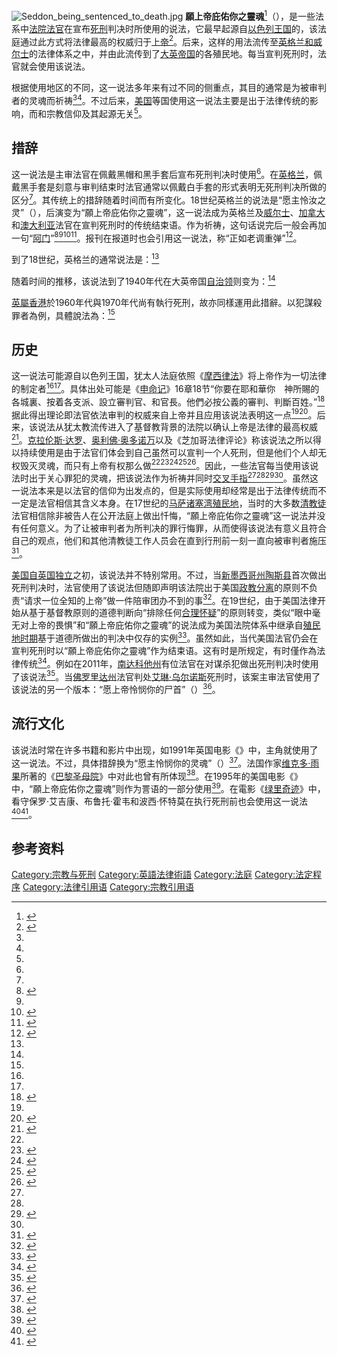 {{noteTA
|G1=People
|1=zh-hans:巴黎圣母院;zh-hant:巴黎聖母院;zh-tw:鐘樓怪人;zh-hk:鐘樓駝俠;
|2=zh-hans:超龄插班生;zh-hk:茶煲大少;zh-tw:阿呆闖學府;
|3=zh-hans:绿里奇迹;zh-hk:綠里奇蹟;zh-tw:綠色奇蹟;
}}
[[File:Seddon_being_sentenced_to_death.jpg|thumb]]
'''願上帝庇佑你之靈魂'''<ref name=taedp>{{cite web|url=http://www.taedp.org.tw/story/2534|title=香港廢除死刑廿週年：香港廢死之路|access-date=2016-01-18|archive-url=https://web.archive.org/web/20160207073235/http://www.taedp.org.tw/story/2534|archive-date=2016-02-07|dead-url=no}}</ref>（{{lang-en|May God have mercy upon your soul}}），是一些法系中[[法院|法院]][[法官|法官]]在宣布[[死刑|死刑]]判决时所使用的说法，它最早起源自[[以色列王国_(前期)|以色列王国]]的{{le|犹太人宗教法庭|Beth din}}，该法庭通过此方式将法律最高的权威归于[[上帝|上帝]]<ref name=et>{{cite book|title=The Ethical Outlook|volume=46-47|publisher=American Ethical Union|year=1960|page=56}}</ref>。后来，这样的用法流传至[[英格兰和威尔士|英格兰和威尔士]]的法律体系之中，并由此流传到了[[大英帝国|大英帝国]]的各殖民地。每当宣判死刑时，法官就会使用该说法。

根据使用地区的不同，这一说法多年来有过不同的侧重点，其目的通常是为被审判者的灵魂而祈祷<ref name=trial/><ref name=tcr/>。不过后来，[[美国|美国]]等国使用这一说法主要是出于法律传统的影响，而和宗教信仰及其起源无关<ref name=norton/>。

==措辞==
这一说法是主审法官在佩戴黑帽和黑手套后宣布死刑判决时使用<ref name=brown/>。在[[英格兰|英格兰]]，佩戴黑手套是刻意与{{le|巡回审判庭|Assizes}}审判结束时法官通常以佩戴白手套的形式表明无死刑判决所做的区分<ref name=brown/>。其传统上的措辞随着时间而有所变化。18世纪英格兰的说法是“愿主怜汝之灵”（{{lang|en|And the Lord have mercy upon thy soul}}），后演变为“願上帝庇佑你之靈魂”，这一说法成为英格兰及[[威尔士|威尔士]]、[[加拿大|加拿大]]和[[澳大利亚|澳大利亚]]法官在宣判死刑时的传统结束语。作为祈祷，这句话说完后一般会再加一句“[[阿门|阿门]]”<ref name=trial>{{cite web|url=https://archive.org/stream/TrialOfWilliamPalmer/TXT/0000%20-%200335.txt|title=Full text of "Trial Of William Palmer"|publisher=Archive.org|accessdate=2015-04-02}}</ref><ref name=lhhi/><ref>{{cite book|first =Arthur W.A.|last=Pollock|title=The United Service Magazine|publisher=H. Colburn|volume=168|year=1887|page=41}}</ref><ref name=tcr>{{cite book|title =The Christian Register|publisher=American Unitarian Association|volume=89|year=1910|issn=2158-1622|page=1159}}</ref>。报刊在报道时也会引用这一说法，称“正如老调重弹”<ref name=brown>{{cite book|first=Ken|last=Leyton-Brown|title=The Practice of Execution in Canada|publisher=UBC Press|year=2010|isbn=0774859326|page=161}}</ref>。

到了18世纪，英格兰的通常说法是：<ref name=brown/>{{quote|奉法汝即归诸来处，自此往处刑地，缢颈至身死，死，死，愿主怜汝之灵。<br>{{lang|en|The law is that thou shalt return to the place whence thou camest and from thence to a place of execution where thou shalt hang by the neck till the body be dead. Dead. Dead. And the Lord have mercy upon thy soul.}}}}

随着时间的推移，该说法到了1940年代在大英帝国[[自治领|自治领]]则变为：<ref name=brown/>{{quote|本院判决如下，押送被告人返回原关押地等候（行刑日），届时押送被告人至行刑地接受绞刑，願上帝庇佑你之靈魂。<br>{{lang|en|The sentence of this court is that you will be taken from here to the place from whence you came and there be kept in close confinement until [date of execution], and upon that day that you be taken to the place of execution and there hanged by the neck until you are dead. And may God have mercy upon your soul.}}}}

[[英屬香港|英屬香港]]於1960年代與1970年代尚有執行死刑，故亦同樣運用此措辭。以犯謀殺罪者為例，具體說法為：<ref name=taedp/>{{quote|陪審員業已裁定你之謀殺罪名成立，現將你還押監獄，然後定期將你由監獄帶往刑場，以一繩墮於你頸，吊至你氣絕，吊至你死，然後由港府擇日將你安葬，願上帝庇佑你之靈魂。}}

==历史==
这一说法可能源自以色列王国，犹太人法庭依照《[[摩西律法|摩西律法]]》将上帝作为一切法律的制定者<ref name=et/><ref name=hinge/>。具体出处可能是《[[申命记|申命记]]》16章18节“你要在耶和華你　神所賜的各城裏、按着各支派、設立審判官、和官長。他們必按公義的審判、判斷百姓。”<ref>{{cite web|url=http://www.mechon-mamre.org/p/pt/pt0516.htm#18|title=Deuteronomy 16 / Hebrew–English Bible|publisher=Mechon Mamre|accessdate=2015-04-02|archive-date=2021-05-07|archive-url=https://web.archive.org/web/20210507015822/http://mechon-mamre.org/p/pt/pt0516.htm#18|dead-url=no}}</ref>据此得出理论即法官依法审判的权威来自上帝并且应用该说法表明这一点<ref name=hinge/><ref>{{cite book|author=J. C.|title=A Justification of the Dissenters Against Mr. Bennet's, Charge of Damnable Schisme by a Divine of the Church of England. With a Short Preface by Another Hand|publisher=G. Royden and W. Smith|year=1705|url=https://books.google.com/books?id=teFbAAAAQAAJ|page=56|access-date=2020-10-15|archive-date=2016-06-29|archive-url=https://web.archive.org/web/20160629124925/https://books.google.com/books?id=teFbAAAAQAAJ|dead-url=no}}</ref>。后来，该说法从犹太教流传进入了基督教背景的法院以确认上帝是法律的最高权威<ref name=hinge>{{cite book|first=John|last=Hunsuck|title=Hinge Points of History|publisher=Certa Publishing|year=2014|isbn=193974878X|chapter=2: Covenant to Covenant, Moses to Jesus|page=27}}</ref>。[[克拉伦斯·达罗|克拉伦斯·达罗]]、[[奥利佛·奥多诺万|奥利佛·奥多诺万]]以及《芝加哥法律评论》称该说法之所以得以持续使用是由于法官们体会到自己虽然可以宣判一个人死刑，但是他们个人却无权毁灭灵魂，而只有上帝有权那么做<ref name=darrow/><ref name="Calvin 1816 195">{{cite book|first=Jean|last=Calvin|title=Institutes of the Christian Religion|volume=3|publisher=Harvard University|edition=H. Howe reprint|year=1816|page=195}}</ref><ref>{{cite news|title=Capital Punishment?|newspaper=The Rotarian|page=61|publisher=Rotary International|year=1933|ISSN=0035-838X}}</ref><ref>{{cite book|first=Oliver|last=O'Donovan|title=From Irenaeus to Grotius|publisher=Wm. B. Eerdmans Publishing|year=1999|isbn=0802842097|page=[https://archive.org/details/fromirenaeustogr00oliv/page/591 591]|url=https://archive.org/details/fromirenaeustogr00oliv/page/591}}{{registration}}</ref><ref>{{cite news|title=Chicago Law Journal Weekly|page=61|publisher=Law journal print|volume=1|date=1896}}</ref>。因此，一些法官每当使用该说法时出于关心罪犯的灵魂，把该说法作为祈祷并同时[[交叉手指|交叉手指]]<ref name=trial/><ref name=tcr/><ref name=darrow>{{cite book|first=Clarence|last=Darrow|title=Closing Arguments: Clarence Darrow on Religion, Law, and Society|publisher=Ohio University Press|edition=reprint|year=2005|isbn=0821416324|page=156}}</ref><ref name="Calvin 1816 195"/>。虽然这一说法本来是以法官的信仰为出发点的，但是实际使用却经常是出于法律传统而不一定是法官相信其含义本身。在17世纪的[[马萨诸塞湾殖民地|马萨诸塞湾殖民地]]，当时的大多数[[清教徒|清教徒]]法官相信除非被告人在公开法庭上做出忏悔，“願上帝庇佑你之靈魂”这一说法并没有任何意义。为了让被审判者为所判决的罪行悔罪，从而使得该说法有意义且符合自己的观点，他们和其他清教徒工作人员会在直到行刑前一刻一直向被审判者施压<ref>{{cite book|first=Bradley|last=Chapin|title=Criminal Justice in Colonial America, 1606-1660|url=https://archive.org/details/criminaljusticei0000chap_f1x5|publisher=University of Georgia Press|edition=reprint|year=2010|isbn=0820336912|page=[https://archive.org/details/criminaljusticei0000chap_f1x5/page/38 38]}}</ref>。

[[美国独立战争|美国自英国独立]]之初，该说法并不特别常用。不过，当[[新墨西哥州|新墨西哥州]][[陶斯县_(新墨西哥州)|陶斯县]]首次做出死刑判决时，法官使用了该说法但随即声明该法院出于美国[[政教分离|政教分离]]的原则不负责“请求一位全知的上帝”做一件陪审团办不到的事<ref>{{cite book|first=Ann|last=Lacy|title=Frontier Stories: A New Mexico Federal Writers' Project Book|publisher=Sunstone Press|year=2010|isbn=0865347336|pages=87–88}}</ref>。在19世纪，由于美国法律开始从基于基督教原则的道德判断向“排除任何[[合理怀疑|合理怀疑]]”的原则转变，类似“眼中毫无对上帝的畏惧”和“願上帝庇佑你之靈魂”的说法成为美国法院体系中继承自[[英属北美|殖民地时期]]基于道德所做出的判决中仅存的实例<ref>{{cite book|first=Rogers|last=Alan|title=Murder and the Death Penalty in Massachusetts|publisher=University of Massachusetts Press|year=2008|isbn=1558496335|page=78}}</ref>。虽然如此，当代美国法官仍会在宣判死刑时以“願上帝庇佑你之靈魂”作为结束语。这有时是{{le|州法 (美国)|State law (United States)|州法}}所规定，有时僅作為法律传统<ref name=norton>{{cite web|first=John|last=Tucker|url=http://books.wwnorton.com/books/May-God-Have-Mercy/|title=May God Have Mercy|publisher=W. W. Norton & Company|accessdate=2016-01-23|archive-date=2018-12-05|archive-url=https://web.archive.org/web/20181205075902/http://books.wwnorton.com/books/May-God-Have-Mercy/|dead-url=no}}</ref>。例如在2011年，[[南达科他州|南达科他州]]有位法官在对谋杀犯做出死刑判决时使用了该说法<ref>{{cite web|url=http://www.cnsnews.com/news/article/sdakota-inmate-sentenced-death-guard-killing|title=S Dakota inmate sentenced to death in guard killing|publisher=CNS News|date=|accessdate=2016-08-03|archive-date=2016-08-17|archive-url=https://web.archive.org/web/20160817204955/http://www.cnsnews.com/news/article/sdakota-inmate-sentenced-death-guard-killing|dead-url=yes}}</ref>。当[[佛罗里达州|佛罗里达州]]法官判处[[艾琳·乌尔诺斯|艾琳·乌尔诺斯]]死刑时，该案主审法官使用了该说法的另一个版本：“愿上帝怜悯你的尸首”（{{lang|en|And may God have mercy on your corpse}}）<ref>{{cite book|first=Mary|last=Atwell|title=Wretched Sisters: Examining Gender and Capital Punishment|publisher=Peter Lang|year=2007|isbn=0820478830|page=192}}</ref>。

==流行文化==
该说法时常在许多书籍和影片中出现，如1991年英国电影《{{le|置若罔闻 (电影)|Let Him Have It|置若罔闻}}》中，主角{{le|雷纳·戈达德|Rayner Goddard, Baron Goddard|戈达德男爵}}就使用了这一说法。不过，具体措辞换为“愿主怜悯你的灵魂”（{{lang|en|May The Lord have mercy upon your soul}}）<ref name=lhhi>{{cite AV media|people=Peter Medak (director)|date=1991-09-12|title=Let Him Have It|medium=Motion picture|location=England, UK|publisher=British Screen Production}}</ref>。法国作家[[维克多·雨果|维克多·雨果]]所著的《[[巴黎圣母院_(小说)|巴黎圣母院]]》中对此也曾有所体现<ref>{{cite web|first=Victor|last=Hugo|url=http://www.online-literature.com/victor_hugo/hunchback_notre_dame/40/|title=The Hunchback of Notre Dame by Victor Hugo: Chapter III. End of the Crown Which was Turned into a Dry Leaf|publisher=Online-literature.com|date=1833|accessdate=2015-04-02|archive-date=2021-04-26|archive-url=https://web.archive.org/web/20210426204604/http://www.online-literature.com/victor_hugo/hunchback_notre_dame/40/|dead-url=no}}</ref>。在1995年的美国电影《{{le|超龄插班生|Billy Madison}}》中，“願上帝庇佑你之靈魂”则作为詈语的一部分使用<ref>{{cite web|url=http://www.listology.com/podizz/list/15-classic-quotes-billy-madison|title=15 Classic Quotes From Billy Madison|publisher=Listology|accessdate=2015-04-02|archive-date=2016-11-14|archive-url=https://web.archive.org/web/20161114140748/http://www.listology.com/podizz/list/15-classic-quotes-billy-madison|dead-url=no}}</ref>。在電影《[[绿里奇迹_(电影)|绿里奇迹]]》中，看守保罗·艾吉康、布鲁托·霍韦和波西·怀特莫在执行死刑前也会使用这一说法<ref>{{cite web|title=The Green Mile Script - Dialogue Transcript|url=http://www.script-o-rama.com/movie_scripts/g/green-mile-script-transcript-darabont.html|website=script-o-rama|accessdate=2020-10-15|archive-date=2021-02-12|archive-url=https://web.archive.org/web/20210212011950/http://www.script-o-rama.com/movie_scripts/g/green-mile-script-transcript-darabont.html|dead-url=no}}</ref><ref>{{cite web|first=Frank|last=Darabont|title=T H E   G R E E N   M I L E|url=https://www.screenplays-online.de/screenplay.php/97|website=Screenplays-Online|accessdate=2020-10-15|archive-date=2021-02-26|archive-url=https://web.archive.org/web/20210226211740/https://www.screenplays-online.de/screenplay.php/97|dead-url=no}}</ref>。

==参考资料==
{{reflist|30em}}

[[Category:宗教与死刑|Category:宗教与死刑]]
[[Category:英語法律術語|Category:英語法律術語]]
[[Category:法庭|Category:法庭]]
[[Category:法定程序|Category:法定程序]]
[[Category:法律引用语|Category:法律引用语]]
[[Category:宗教引用语|Category:宗教引用语]]
{{Good article}}